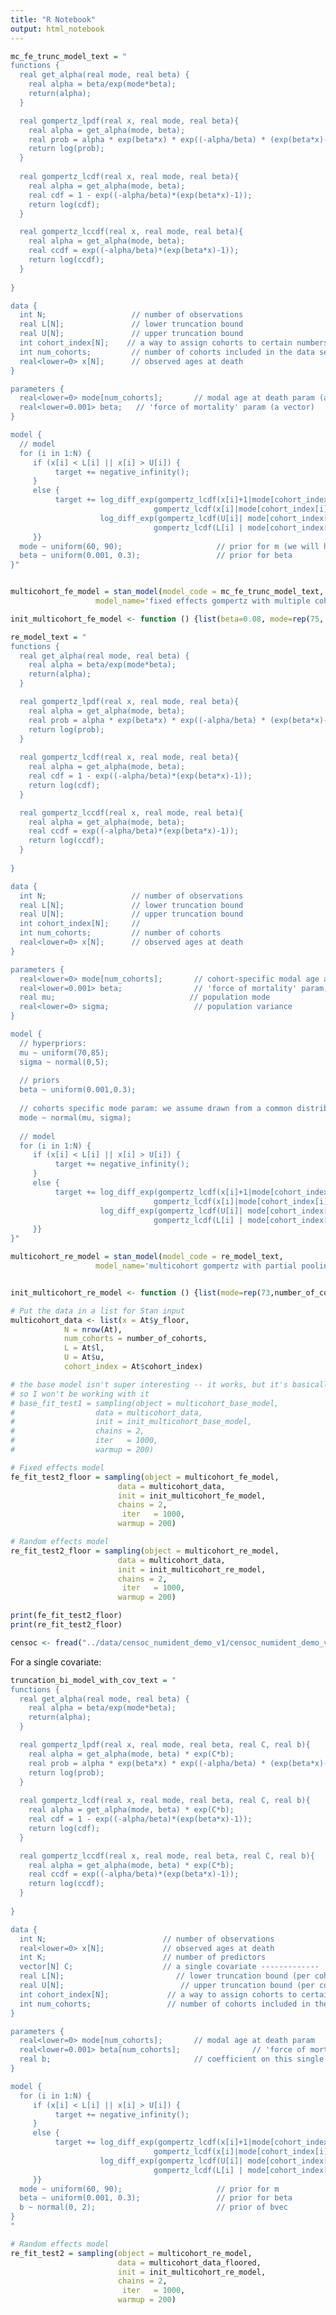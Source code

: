 ```yaml
---
title: "R Notebook"
output: html_notebook
---
```


```r
mc_fe_trunc_model_text = "
functions {
  real get_alpha(real mode, real beta) {
    real alpha = beta/exp(mode*beta);
    return(alpha);
  }

  real gompertz_lpdf(real x, real mode, real beta){
    real alpha = get_alpha(mode, beta);
    real prob = alpha * exp(beta*x) * exp((-alpha/beta) * (exp(beta*x)-1));
    return log(prob);
  }
 
  real gompertz_lcdf(real x, real mode, real beta){
    real alpha = get_alpha(mode, beta);
    real cdf = 1 - exp((-alpha/beta)*(exp(beta*x)-1));
    return log(cdf);
  }

  real gompertz_lccdf(real x, real mode, real beta){
    real alpha = get_alpha(mode, beta);
    real ccdf = exp((-alpha/beta)*(exp(beta*x)-1));
    return log(ccdf);
  }
 
}

data {
  int N;                   // number of observations
  real L[N];               // lower truncation bound 
  real U[N];               // upper truncation bound 
  int cohort_index[N];    // a way to assign cohorts to certain numbers
  int num_cohorts;         // number of cohorts included in the data set.
  real<lower=0> x[N];      // observed ages at death
}

parameters {
  real<lower=0> mode[num_cohorts];       // modal age at death param (a vector)
  real<lower=0.001> beta;   // 'force of mortality' param (a vector)
}

model {
  // model
  for (i in 1:N) {
     if (x[i] < L[i] || x[i] > U[i]) {
          target += negative_infinity();
     }
     else {
          target += log_diff_exp(gompertz_lcdf(x[i]+1|mode[cohort_index[i]], beta),
                                gompertz_lcdf(x[i]|mode[cohort_index[i]],beta)) -
                    log_diff_exp(gompertz_lcdf(U[i]| mode[cohort_index[i]], beta),
                                gompertz_lcdf(L[i] | mode[cohort_index[i]], beta));
     }} 
  mode ~ uniform(60, 90);                     // prior for m (we will have priors be all the same regardless of cohort)
  beta ~ uniform(0.001, 0.3);                 // prior for beta
}"


multicohort_fe_model = stan_model(model_code = mc_fe_trunc_model_text,
                   model_name='fixed effects gompertz with multiple cohorts, common beta')

init_multicohort_fe_model <- function () {list(beta=0.08, mode=rep(75, number_of_cohorts))} 
```


```r
re_model_text = "
functions {
  real get_alpha(real mode, real beta) {
    real alpha = beta/exp(mode*beta);
    return(alpha);
  }

  real gompertz_lpdf(real x, real mode, real beta){
    real alpha = get_alpha(mode, beta);
    real prob = alpha * exp(beta*x) * exp((-alpha/beta) * (exp(beta*x)-1));
    return log(prob);
  }
 
  real gompertz_lcdf(real x, real mode, real beta){
    real alpha = get_alpha(mode, beta);
    real cdf = 1 - exp((-alpha/beta)*(exp(beta*x)-1));
    return log(cdf);
  }

  real gompertz_lccdf(real x, real mode, real beta){
    real alpha = get_alpha(mode, beta);
    real ccdf = exp((-alpha/beta)*(exp(beta*x)-1));
    return log(ccdf);
  }
 
}

data {
  int N;                   // number of observations
  real L[N];               // lower truncation bound 
  real U[N];               // upper truncation bound 
  int cohort_index[N];     // 
  int num_cohorts;         // number of cohorts 
  real<lower=0> x[N];      // observed ages at death 
}

parameters {
  real<lower=0> mode[num_cohorts];       // cohort-specific modal age at death param 
  real<lower=0.001> beta;                // 'force of mortality' param, common to all cohorts
  real mu;                              // population mode 
  real<lower=0> sigma;                   // population variance
}

model {
  // hyperpriors: 
  mu ~ uniform(70,85);
  sigma ~ normal(0,5);
  
  // priors
  beta ~ uniform(0.001,0.3);
  
  // cohorts specific mode param: we assume drawn from a common distribution
  mode ~ normal(mu, sigma);
  
  // model
  for (i in 1:N) {
     if (x[i] < L[i] || x[i] > U[i]) {
          target += negative_infinity();
     }
     else {
          target += log_diff_exp(gompertz_lcdf(x[i]+1|mode[cohort_index[i]], beta),
                                gompertz_lcdf(x[i]|mode[cohort_index[i]],beta)) -
                    log_diff_exp(gompertz_lcdf(U[i]| mode[cohort_index[i]], beta),
                                gompertz_lcdf(L[i] | mode[cohort_index[i]], beta));
     }} 
}"

multicohort_re_model = stan_model(model_code = re_model_text,
                   model_name='multicohort gompertz with partial pooling')


init_multicohort_re_model <- function () {list(mode=rep(73,number_of_cohorts), beta=0.15, mu=73, sigma=1)} 
```


```r
# Put the data in a list for Stan input
multicohort_data <- list(x = At$y_floor,
            N = nrow(At),
            num_cohorts = number_of_cohorts,
            L = At$l,
            U = At$u,
            cohort_index = At$cohort_index)

# the base model isn't super interesting -- it works, but it's basically the same as a single-cohort model
# so I won't be working with it
# base_fit_test1 = sampling(object = multicohort_base_model, 
#                  data = multicohort_data, 
#                  init = init_multicohort_base_model,
#                  chains = 2,
#                  iter   = 1000, 
#                  warmup = 200)

# Fixed effects model
fe_fit_test2_floor = sampling(object = multicohort_fe_model, 
                        data = multicohort_data,
                        init = init_multicohort_fe_model,
                        chains = 2,
                         iter   = 1000,
                        warmup = 200)

# Random effects model
re_fit_test2_floor = sampling(object = multicohort_re_model, 
                        data = multicohort_data,
                        init = init_multicohort_re_model,
                        chains = 2,
                         iter   = 1000,
                        warmup = 200)
```
```r
print(fe_fit_test2_floor)
print(re_fit_test2_floor)
```

```r
censoc <- fread("../data/censoc_numident_demo_v1/censoc_numident_demo_v1.csv")
```


For a single covariate:
```r
truncation_bi_model_with_cov_text = "
functions {
  real get_alpha(real mode, real beta) {
    real alpha = beta/exp(mode*beta);
    return(alpha);
  }

  real gompertz_lpdf(real x, real mode, real beta, real C, real b){
    real alpha = get_alpha(mode, beta) * exp(C*b);
    real prob = alpha * exp(beta*x) * exp((-alpha/beta) * (exp(beta*x)-1));
    return log(prob);
  }
 
  real gompertz_lcdf(real x, real mode, real beta, real C, real b){
    real alpha = get_alpha(mode, beta) * exp(C*b);
    real cdf = 1 - exp((-alpha/beta)*(exp(beta*x)-1));
    return log(cdf);
  }

  real gompertz_lccdf(real x, real mode, real beta, real C, real b){
    real alpha = get_alpha(mode, beta) * exp(C*b);
    real ccdf = exp((-alpha/beta)*(exp(beta*x)-1));
    return log(ccdf);
  }
 
}

data {
  int N;                          // number of observations
  real<lower=0> x[N];             // observed ages at death
  int K;                          // number of predictors
  vector[N] C;                    // a single covariate -------------
  real L[N];                         // lower truncation bound (per cohort)
  real U[N];                          // upper truncation bound (per cohort)
  int cohort_index[N];             // a way to assign cohorts to certain numbers
  int num_cohorts;                 // number of cohorts included in the data set.
}

parameters {
  real<lower=0> mode[num_cohorts];       // modal age at death param
  real<lower=0.001> beta[num_cohorts];                // 'force of mortality' param
  real b;                                // coefficient on this single cov ----------
}

model {
  for (i in 1:N) {
     if (x[i] < L[i] || x[i] > U[i]) {
          target += negative_infinity();
     }
     else {
          target += log_diff_exp(gompertz_lcdf(x[i]+1|mode[cohort_index[i]], beta),
                                gompertz_lcdf(x[i]|mode[cohort_index[i]],beta)) -
                    log_diff_exp(gompertz_lcdf(U[i]| mode[cohort_index[i]], beta),
                                gompertz_lcdf(L[i] | mode[cohort_index[i]], beta));
     }}
  mode ~ uniform(60, 90);                     // prior for m
  beta ~ uniform(0.001, 0.3);                 // prior for beta
  b ~ normal(0, 2);                           // prior of bvec  
}
"
```


```r
# Random effects model
re_fit_test2 = sampling(object = multicohort_re_model, 
                        data = multicohort_data_floored,
                        init = init_multicohort_re_model,
                        chains = 2,
                         iter   = 1000,
                        warmup = 200)
```

